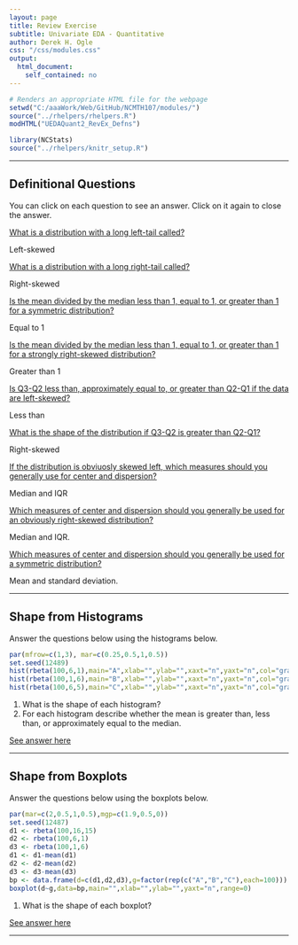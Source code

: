 ```yaml
---
layout: page
title: Review Exercise
subtitle: Univariate EDA - Quantitative
author: Derek H. Ogle
css: "/css/modules.css"
output:
  html_document:
    self_contained: no
---
```


```r
# Renders an appropriate HTML file for the webpage
setwd("C:/aaaWork/Web/GitHub/NCMTH107/modules/")
source("../rhelpers/rhelpers.R")
modHTML("UEDAQuant2_RevEx_Defns")
```

```r
library(NCStats)
source("../rhelpers/knitr_setup.R")
```

----

## Definitional Questions

You can click on each question to see an answer. Click on it again to close the answer.

<div class="panel-group">

<div class="panel panel-default">
<div class="panel-heading">
<div class="panel-title">
<a data-toggle="collapse" href="#Shape1">What is a distribution with a long left-tail called?</a>
</div>
</div>
<div id="Shape1" class="panel-collapse collapse">
<div class="panel-body">Left-skewed</div>
</div>
</div>

<div class="panel panel-default">
<div class="panel-heading">
<div class="panel-title">
<a data-toggle="collapse" href="#Shape2">What is a distribution with a long right-tail called?</a>
</div>
</div>
<div id="Shape2" class="panel-collapse collapse">
<div class="panel-body">Right-skewed</div>
</div>
</div>

<div class="panel panel-default">
<div class="panel-heading">
<div class="panel-title">
<a data-toggle="collapse" href="#MeanMedian1">Is the mean divided by the median less than 1, equal to 1, or greater than 1 for a symmetric distribution?</a>
</div>
</div>
<div id="MeanMedian1" class="panel-collapse collapse">
<div class="panel-body">Equal to 1</div>
</div>
</div>

<div class="panel panel-default">
<div class="panel-heading">
<div class="panel-title">
<a data-toggle="collapse" href="#MeanMedian2">Is the mean divided by the median less than 1, equal to 1, or greater than 1 for a strongly right-skewed distribution?</a>
</div>
</div>
<div id="MeanMedian2" class="panel-collapse collapse">
<div class="panel-body">Greater than 1</div>
</div>
</div>

<div class="panel panel-default">
<div class="panel-heading">
<div class="panel-title">
<a data-toggle="collapse" href="#ShapeQuarts1">Is Q3-Q2 less than, approximately equal to, or greater than Q2-Q1 if the data are left-skewed?</a>
</div>
</div>
<div id="ShapeQuarts1" class="panel-collapse collapse">
<div class="panel-body">Less than</div>
</div>
</div>

<div class="panel panel-default">
<div class="panel-heading">
<div class="panel-title">
<a data-toggle="collapse" href="#ShapeQuarts2">What is the shape of the distribution if Q3-Q2 is greater than Q2-Q1?</a>
</div>
</div>
<div id="ShapeQuarts2" class="panel-collapse collapse">
<div class="panel-body">Right-skewed</div>
</div>
</div>

<div class="panel panel-default">
<div class="panel-heading">
<div class="panel-title">
<a data-toggle="collapse" href="#Which1">If the distribution is obviuosly skewed left, which measures should you generally use for center and dispersion?</a>
</div>
</div>
<div id="Which1" class="panel-collapse collapse">
<div class="panel-body">Median and IQR</div>
</div>
</div>
  
<div class="panel panel-default">
<div class="panel-heading">
<div class="panel-title">
<a data-toggle="collapse" href="#Which2">Which measures of center and dispersion should you generally be used for an obviously right-skewed distribution?</a>
</div>
</div>
<div id="Which2" class="panel-collapse collapse">
<div class="panel-body">Median and IQR.</div>
</div>
</div>

<div class="panel panel-default">
<div class="panel-heading">
<div class="panel-title">
<a data-toggle="collapse" href="#Which3">Which measures of center and dispersion should you generally be used for a symmetric distribution?</a>
</div>
</div>
<div id="Which3" class="panel-collapse collapse">
<div class="panel-body">Mean and standard deviation.</div>
</div>
</div>

</div>

----

## Shape from Histograms

Answer the questions below using the histograms below.
```r
par(mfrow=c(1,3), mar=c(0.25,0.5,1,0.5))
set.seed(12489)
hist(rbeta(100,6,1),main="A",xlab="",ylab="",xaxt="n",yaxt="n",col="gray90")
hist(rbeta(100,1,6),main="B",xlab="",ylab="",xaxt="n",yaxt="n",col="gray90")
hist(rbeta(100,6,5),main="C",xlab="",ylab="",xaxt="n",yaxt="n",col="gray90")
```

1. What is the shape of each histogram?
1. For each histogram describe whether the mean is greater than, less than, or approximately equal to the median.

[See answer here](zRevExAns/UEDAQuant2_Defns.html#shape-from-histograms)

----

## Shape from Boxplots

Answer the questions below using the boxplots below.
```r
par(mar=c(2,0.5,1,0.5),mgp=c(1.9,0.5,0))
set.seed(12487)
d1 <- rbeta(100,16,15)
d2 <- rbeta(100,6,1)
d3 <- rbeta(100,1,6)
d1 <- d1-mean(d1)
d2 <- d2-mean(d2)
d3 <- d3-mean(d3)
bp <- data.frame(d=c(d1,d2,d3),g=factor(rep(c("A","B","C"),each=100)))
boxplot(d~g,data=bp,main="",xlab="",ylab="",yaxt="n",range=0)
```

1. What is the shape of each boxplot?

[See answer here](zRevExAns/UEDAQuant2_Defns.html#shape-from-boxplots)

----
